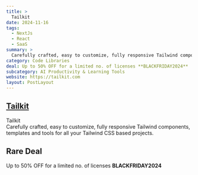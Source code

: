 ```yaml
---
title: >
  Tailkit
date: 2024-11-16
tags:
  - NextJs
  - React
  - SaaS
summary: >
  Carefully crafted, easy to customize, fully responsive Tailwind components, templates and tools for all your Tailwind CSS based projects.
category: Code Libraries
deal: Up to 50% OFF for a limited no. of licenses **BLACKFRIDAY2024**
subcategory: AI Productivity & Learning Tools
website: https://tailkit.com
layout: PostLayout
---
```


## [Tailkit](https://tailkit.com)

Tailkit <br/>
Carefully crafted, easy to customize, fully responsive Tailwind components, templates and tools for all your Tailwind CSS based projects.

## Rare Deal

Up to 50% OFF for a limited no. of licenses **BLACKFRIDAY2024**

